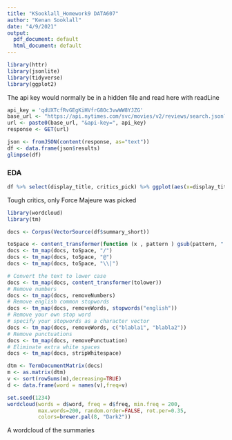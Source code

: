 ```yaml
---
title: "KSooklall_Homework9 DATA607"
author: "Kenan Sooklall"
date: "4/9/2021"
output:
  pdf_document: default
  html_document: default
---
```


```r
library(httr)
library(jsonlite)
library(tidyverse)
library(ggplot2)
```

The api key would normally be in a hidden file and read here with readLine

```r
api_key = 'qdUXTcfRvGEgKiHVfrG8Oc3vwWW8YJZG'
base_url <- "https://api.nytimes.com/svc/movies/v2/reviews/search.json?query=kong"
url <- paste0(base_url, "&api-key=", api_key)
response <- GET(url)
```

```r
json <- fromJSON(content(response, as="text"))
df <- data.frame(json$results)
glimpse(df)
```

### EDA

```r
df %>% select(display_title, critics_pick) %>% ggplot(aes(x=display_title, y=critics_pick)) + geom_col() + coord_flip()
```

Tough critics, only Force Majeure was picked

```r
library(wordcloud)
library(tm)

docs <- Corpus(VectorSource(df$summary_short))

toSpace <- content_transformer(function (x , pattern ) gsub(pattern, " ", x))
docs <- tm_map(docs, toSpace, "/")
docs <- tm_map(docs, toSpace, "@")
docs <- tm_map(docs, toSpace, "\\|")

# Convert the text to lower case
docs <- tm_map(docs, content_transformer(tolower))
# Remove numbers
docs <- tm_map(docs, removeNumbers)
# Remove english common stopwords
docs <- tm_map(docs, removeWords, stopwords("english"))
# Remove your own stop word
# specify your stopwords as a character vector
docs <- tm_map(docs, removeWords, c("blabla1", "blabla2")) 
# Remove punctuations
docs <- tm_map(docs, removePunctuation)
# Eliminate extra white spaces
docs <- tm_map(docs, stripWhitespace)

dtm <- TermDocumentMatrix(docs)
m <- as.matrix(dtm)
v <- sort(rowSums(m),decreasing=TRUE)
d <- data.frame(word = names(v),freq=v)

set.seed(1234)
wordcloud(words = d$word, freq = d$freq, min.freq = 200,
          max.words=200, random.order=FALSE, rot.per=0.35, 
          colors=brewer.pal(8, "Dark2"))
```

A wordcloud of the summaries